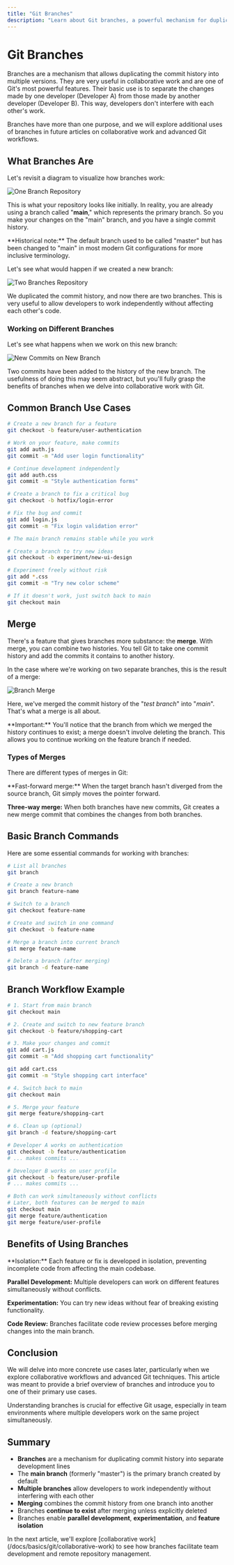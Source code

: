 ```yaml
---
title: "Git Branches"
description: "Learn about Git branches, a powerful mechanism for duplicating commit history. Understand how branches enable parallel development and collaborative work without conflicts."
---
```


# Git Branches

Branches are a mechanism that allows duplicating the commit history into multiple versions. They are very useful in collaborative work and are one of Git's most powerful features. Their basic use is to separate the changes made by one developer (Developer A) from those made by another developer (Developer B). This way, developers don't interfere with each other's work.

<Note type="info">
Branches have more than one purpose, and we will explore additional uses of branches in future articles on collaborative work and advanced Git workflows.
</Note>

## What Branches Are

Let's revisit a diagram to visualize how branches work:

![One Branch Repository](/images/docs/assets/basics/git/one-branch-repo.png)

This is what your repository looks like initially. In reality, you are already using a branch called "**main**," which represents the primary branch. So you make your changes on the "main" branch, and you have a single commit history.

<Note>
**Historical note:** The default branch used to be called "master" but has been changed to "main" in most modern Git configurations for more inclusive terminology.
</Note>

Let's see what would happen if we created a new branch:

![Two Branches Repository](/images/docs/assets/basics/git/two-branch-repo.png)

We duplicated the commit history, and now there are two branches. This is very useful to allow developers to work independently without affecting each other's code.

### Working on Different Branches

Let's see what happens when we work on this new branch:

![New Commits on New Branch](/images/docs/assets/basics/git/new-commits.png)

Two commits have been added to the history of the new branch. The usefulness of doing this may seem abstract, but you'll fully grasp the benefits of branches when we delve into collaborative work with Git.

## Common Branch Use Cases

<Tabs>
<TabsContent value="feature" label="Feature Development">

```bash
# Create a new branch for a feature
git checkout -b feature/user-authentication

# Work on your feature, make commits
git add auth.js
git commit -m "Add user login functionality"

# Continue development independently
git add auth.css
git commit -m "Style authentication forms"
```

</TabsContent>
<TabsContent value="bugfix" label="Bug Fixes">

```bash
# Create a branch to fix a critical bug
git checkout -b hotfix/login-error

# Fix the bug and commit
git add login.js
git commit -m "Fix login validation error"

# The main branch remains stable while you work
```

</TabsContent>
<TabsContent value="experiment" label="Experimentation">

```bash
# Create a branch to try new ideas
git checkout -b experiment/new-ui-design

# Experiment freely without risk
git add *.css
git commit -m "Try new color scheme"

# If it doesn't work, just switch back to main
git checkout main
```

</TabsContent>
</Tabs>

## Merge

There's a feature that gives branches more substance: the **merge**. With merge, you can combine two histories. You tell Git to take one commit history and add the commits it contains to another history.

In the case where we're working on two separate branches, this is the result of a merge:

![Branch Merge](/images/docs/assets/basics/git/merge.png)

Here, we've merged the commit history of the "*test branch*" into "*main*". That's what a merge is all about.

<Note type="success">
**Important:** You'll notice that the branch from which we merged the history continues to exist; a merge doesn't involve deleting the branch. This allows you to continue working on the feature branch if needed.
</Note>

### Types of Merges

There are different types of merges in Git:

<Note type="info">
**Fast-forward merge:** When the target branch hasn't diverged from the source branch, Git simply moves the pointer forward.

**Three-way merge:** When both branches have new commits, Git creates a new merge commit that combines the changes from both branches.
</Note>

## Basic Branch Commands

Here are some essential commands for working with branches:

```bash
# List all branches
git branch

# Create a new branch
git branch feature-name

# Switch to a branch
git checkout feature-name

# Create and switch in one command
git checkout -b feature-name

# Merge a branch into current branch
git merge feature-name

# Delete a branch (after merging)
git branch -d feature-name
```

## Branch Workflow Example

<Tabs>
<TabsContent value="complete" label="Complete Workflow">

```bash
# 1. Start from main branch
git checkout main

# 2. Create and switch to new feature branch
git checkout -b feature/shopping-cart

# 3. Make your changes and commit
git add cart.js
git commit -m "Add shopping cart functionality"

git add cart.css
git commit -m "Style shopping cart interface"

# 4. Switch back to main
git checkout main

# 5. Merge your feature
git merge feature/shopping-cart

# 6. Clean up (optional)
git branch -d feature/shopping-cart
```

</TabsContent>
<TabsContent value="collaborative" label="Collaborative Scenario">

```bash
# Developer A works on authentication
git checkout -b feature/authentication
# ... makes commits ...

# Developer B works on user profile  
git checkout -b feature/user-profile
# ... makes commits ...

# Both can work simultaneously without conflicts
# Later, both features can be merged to main
git checkout main
git merge feature/authentication
git merge feature/user-profile
```

</TabsContent>
</Tabs>

## Benefits of Using Branches

<Note type="success">
**Isolation:** Each feature or fix is developed in isolation, preventing incomplete code from affecting the main codebase.

**Parallel Development:** Multiple developers can work on different features simultaneously without conflicts.

**Experimentation:** You can try new ideas without fear of breaking existing functionality.

**Code Review:** Branches facilitate code review processes before merging changes into the main branch.
</Note>

## Conclusion

We will delve into more concrete use cases later, particularly when we explore collaborative workflows and advanced Git techniques. This article was meant to provide a brief overview of branches and introduce you to one of their primary use cases.

Understanding branches is crucial for effective Git usage, especially in team environments where multiple developers work on the same project simultaneously.

## Summary

- **Branches** are a mechanism for duplicating commit history into separate development lines
- The **main branch** (formerly "master") is the primary branch created by default
- **Multiple branches** allow developers to work independently without interfering with each other
- **Merging** combines the commit history from one branch into another
- Branches **continue to exist** after merging unless explicitly deleted
- Branches enable **parallel development**, **experimentation**, and **feature isolation**

<Note>
In the next article, we'll explore [collaborative work](/docs/basics/git/collaborative-work) to see how branches facilitate team development and remote repository management.
</Note>